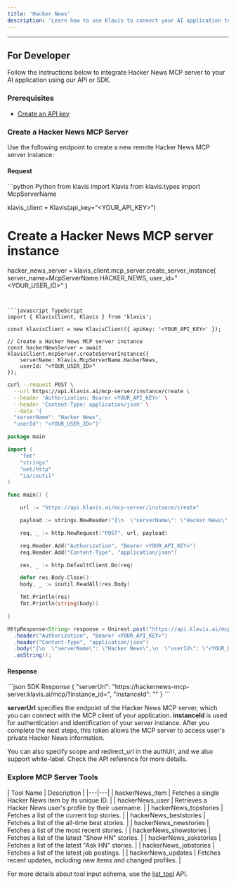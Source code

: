 ```yaml
---
title: 'Hacker News'
description: 'Learn how to use Klavis to connect your AI application to Hacker News MCP Server'
---
```



<NoCodeSnippet />

---

## For Developer

Follow the instructions below to integrate Hacker News MCP server to your AI application using our API or SDK.

### Prerequisites

- [Create an API key](https://www.klavis.ai/home/api-keys)

### Create a Hacker News MCP Server

Use the following endpoint to create a new remote Hacker News MCP server instance:

#### Request
<CodeGroup>
```python Python
from klavis import Klavis
from klavis.types import McpServerName

klavis_client = Klavis(api_key="<YOUR_API_KEY>")

# Create a Hacker News MCP server instance
hacker_news_server = klavis_client.mcp_server.create_server_instance(
    server_name=McpServerName.HACKER_NEWS,
    user_id="<YOUR_USER_ID>"
)
```


```javascript TypeScript
import { KlavisClient, Klavis } from 'klavis';

const klavisClient = new KlavisClient({ apiKey: '<YOUR_API_KEY>' });

// Create a Hacker News MCP server instance
const hackerNewsServer = await klavisClient.mcpServer.createServerInstance({
    serverName: Klavis.McpServerName.HackerNews,
    userId: "<YOUR_USER_ID>"
});
```


```bash cURL
curl --request POST \
  --url https://api.klavis.ai/mcp-server/instance/create \
  --header 'Authorization: Bearer <YOUR_API_KEY>' \
  --header 'Content-Type: application/json' \
  --data '{
  "serverName": "Hacker News",
  "userId": "<YOUR_USER_ID>"}'
```

```go Go
package main

import (
	"fmt"
	"strings"
	"net/http"
	"io/ioutil"
)

func main() {

	url := "https://api.klavis.ai/mcp-server/instance/create"

	payload := strings.NewReader("{\n  \"serverName\": \"Hacker News\",\n  \"userId\": \"<YOUR_USER_ID>\"\n}")

	req, _ := http.NewRequest("POST", url, payload)

	req.Header.Add("Authorization", "Bearer <YOUR_API_KEY>")
	req.Header.Add("Content-Type", "application/json")

	res, _ := http.DefaultClient.Do(req)

	defer res.Body.Close()
	body, _ := ioutil.ReadAll(res.Body)

	fmt.Println(res)
	fmt.Println(string(body))

}
```

```java Java
HttpResponse<String> response = Unirest.post("https://api.klavis.ai/mcp-server/instance/create")
  .header("Authorization", "Bearer <YOUR_API_KEY>")
  .header("Content-Type", "application/json")
  .body("{\n  \"serverName\": \"Hacker News\",\n  \"userId\": \"<YOUR_USER_ID>\"\n}")
  .asString();
```
</CodeGroup>

#### Response
<CodeGroup>
```json SDK Response
{
  "serverUrl": "https://hackernews-mcp-server.klavis.ai/mcp/?instance_id=<instance-id>",
  "instanceId": "<instance-id>"
}
```
</CodeGroup>

<Check>**serverUrl** specifies the endpoint of the Hacker News MCP server, which you can connect with the MCP client of your application.</Check>
<Note>**instanceId** is used for authentication and identification of your server instance. After you complete the next steps, this token allows the MCP server to access user's private Hacker News information.</Note>

<Tip>
You can also specify scope and redirect_url in the authUrl, and we also support white-label. Check the API reference for more details.
</Tip>

### Explore MCP Server Tools

<Accordion title="Tools Information">
| Tool Name | Description |
|---|---|
| hackerNews_item | Fetches a single Hacker News item by its unique ID. |
| hackerNews_user | Retrieves a Hacker News user's profile by their username. |
| hackerNews_topstories | Fetches a list of the current top stories. |
| hackerNews_beststories | Fetches a list of the all-time best stories. |
| hackerNews_newstories | Fetches a list of the most recent stories. |
| hackerNews_showstories | Fetches a list of the latest "Show HN" stories. |
| hackerNews_askstories | Fetches a list of the latest "Ask HN" stories. |
| hackerNews_jobstories | Fetches a list of the latest job postings. |
| hackerNews_updates | Fetches recent updates, including new items and changed profiles. |
</Accordion>

<Note>For more details about tool input schema, use the [list_tool](https://docs.klavis.ai/api-reference/mcp-server/list-tools) API.</Note>


